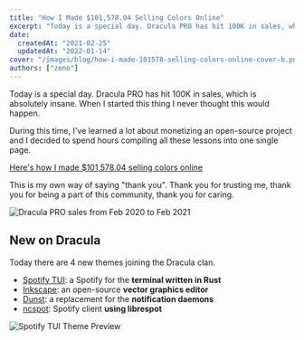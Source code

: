 ```yaml
---
title: "How I Made $101,578.04 Selling Colors Online"
excerpt: "Today is a special day. Dracula PRO has hit 100K in sales, which is absolutely insane. When I started this thing I never thought this would happen."
date:
  createdAt: "2021-02-25"
  updatedAt: "2022-01-14"
cover: "/images/blog/how-i-made-101578-selling-colors-online-cover-b.png"
authors: ["zeno"]
---
```


Today is a special day. Dracula PRO has hit 100K in sales, which is absolutely insane. When I started this thing I never thought this would happen.

During this time, I've learned a lot about monetizing an open-source project and I decided to spend hours compiling all these lessons into one single page.

[Here's how I made $101,578.04 selling colors online](/blog/2021-year-in-review)

This is my own way of saying "thank you". Thank you for trusting me, thank you for being a part of this community, thank you for caring.

![Dracula PRO sales from Feb 2020 to Feb 2021](/images/blog/how-i-made-10157804-selling-colors-online-a.png)

## New on Dracula

Today there are 4 new themes joining the Dracula clan.

- [Spotify TUI](/spotify-tui): a Spotify for the **terminal written in Rust**
- [Inkscape](/inkscape): an open-source **vector graphics editor**
- [Dunst](/dunst): a replacement for the **notification daemons**
- [ncspot](/ncspot): Spotify client **using librespot**

![Spotify TUI Theme Preview](/images/blog/how-i-made-10157804-selling-colors-online-b.png)
